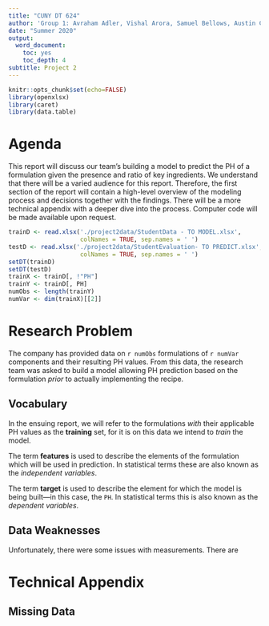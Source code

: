 ```yaml
---
title: "CUNY DT 624"
author: 'Group 1: Avraham Adler, Vishal Arora, Samuel Bellows, Austin Chan'
date: "Summer 2020"
output:
  word_document:
    toc: yes
    toc_depth: 4
subtitle: Project 2
---
```


```r
knitr::opts_chunk$set(echo=FALSE)
library(openxlsx)
library(caret)
library(data.table)
```

# Agenda
This report will discuss our team's building a model to predict the PH of a
formulation given the presence and ratio of key ingredients. We understand that
there will be a varied audience for this report. Therefore, the first section of
the report will contain a high-level overview of the modeling process and
decisions together with the findings. There will be a more technical appendix
with a deeper dive into the process. Computer code will be made available upon
request.

```r
trainD <- read.xlsx('./project2data/StudentData - TO MODEL.xlsx',
                    colNames = TRUE, sep.names = ' ')
testD <- read.xlsx('./project2data/StudentEvaluation- TO PREDICT.xlsx',
                    colNames = TRUE, sep.names = ' ')
setDT(trainD)
setDT(testD)
trainX <- trainD[, !"PH"]
trainY <- trainD[, PH]
numObs <- length(trainY)
numVar <- dim(trainX)[[2]]
```

# Research Problem
The company has provided data on `r numObs` formulations of `r numVar`
components and their resulting PH values. From this data, the research team was
asked to build a model allowing PH prediction based on the formulation *prior*
to actually implementing the recipe.

## Vocabulary
In the ensuing report, we will refer to the formulations *with* their applicable
PH values as the **training** set, for it is on this data we intend to *train*
the model.

The term **features** is used to describe the elements of the formulation which
will be used in prediction. In statistical terms these are also known as the
*independent variables*.

The term **target** is used to describe the element for which the model is being
built---in this case, the `PH`. In statistical terms this is also known as the
*dependent variables*.

## Data Weaknesses
Unfortunately, there were some issues with measurements. There are 




# Technical Appendix
## Missing Data





